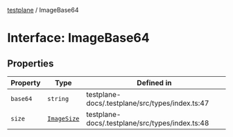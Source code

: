 [testplane](../README.mdx) / ImageBase64

# Interface: ImageBase64

## Properties

| Property | Type | Defined in |
| ------ | ------ | ------ |
| `base64` | `string` | testplane-docs/.testplane/src/types/index.ts:47 |
| `size` | [`ImageSize`](ImageSize.mdx) | testplane-docs/.testplane/src/types/index.ts:48 |

